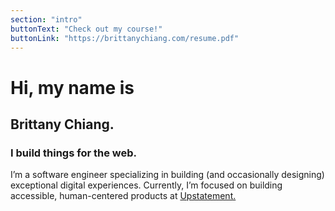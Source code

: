 ```yaml
---
section: "intro"
buttonText: "Check out my course!"
buttonLink: "https://brittanychiang.com/resume.pdf"
---
```


<h1>Hi, my name is</h1>
<h2>Brittany Chiang.</h2>
<h3>I build things for the web.</h3>
<p>
  I’m a software engineer specializing in building (and occasionally designing)
  exceptional digital experiences. Currently, I’m focused on building
  accessible, human-centered products at
  <a href="https://upstatement.com/">
    Upstatement.
  </a>
</p>
